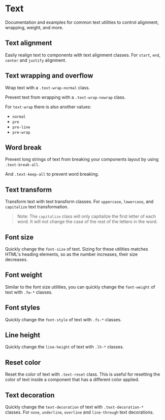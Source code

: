 

# Text

Documentation and examples for common text utilities to control alignment, wrapping, weight, and more.

## Text alignment

Easily realign text to components with text alignment classes. For `start`, `end`, `center` and `justify` alignment.

<Canvas of={TextStories.Align} />

## Text wrapping and overflow

Wrap text with a `.text-wrap-normal` class.

<Canvas of={TextStories.Wrap} />

Prevent text from wrapping with a `.text-wrap-nowrap` class.

<Canvas of={TextStories.NoWrap} />

For `text-wrap` there is also another values:

- `normal`
- `pre`
- `pre-line`
- `pre-wrap`

## Word break

Prevent long strings of text from breaking your components layout by using `.text-break-all`.

<Canvas of={TextStories.Break} />

And `.text-keep-all` to prevent word breaking.

<Canvas of={TextStories.KeepAll} />

## Text transform

Transform text with text transform classes. For `uppercase`, `lowercase`, and `capitalize` text transformation.

<Canvas of={TextStories.Transform} />

> Note: The `capitalize` class will only capitalize the first letter of each word. It will not change the case of the rest of the letters in the word.

## Font size

Quickly change the `font-size` of text.
Sizing for these utilities matches HTML's heading elements, so as the number increases, their size decreases.

<Canvas of={TextStories.FontSize} />

## Font weight

Similar to the font size utilities, you can quickly change the `font-weight` of text with `.fw-*` classes.

<Canvas of={TextStories.FontWeight} />

## Font styles

Quickly change the `font-style` of text with `.fs-*` classes.

<Canvas of={TextStories.FontStyle} />

## Line height

Quickly change the `line-height` of text with `.lh-*` classes.

<Canvas of={TextStories.LineHeight} />

## Reset color

Reset the color of text with `.text-reset` class.
This is useful for resetting the color of text inside a component that has a different color applied.

<Canvas of={TextStories.ResetColor} />

## Text decoration

Quickly change the `text-decoration` of text with `.text-decoration-*` classes.
For `none`, `underline`, `overline` and `line-through` text decorations.

<Canvas of={TextStories.TextDecoration} />
